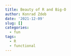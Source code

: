 ```yaml
---
title: Beauty of R and Big-O
author: Konrad Zdeb
date: '2021-12-09'
slug: []
categories:
  - fun
tags:
  - R
  - functional
---
```


